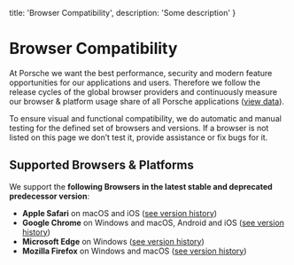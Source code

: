   title: 'Browser Compatibility',
  description: 'Some description'
}

# Browser Compatibility

At Porsche we want the best performance, security and modern feature opportunities for our applications and users.
Therefore we follow the release cycles of the global browser providers and continuously measure our browser & platform
usage share of all Porsche applications
([view data](https://datastudio.google.com/open/1kMBbEg9F79q_QOg2zFtz52I_S85Fy47b)).

To ensure visual and functional compatibility, we do automatic and manual testing for the defined set of browsers and
versions. If a browser is not listed on this page we don’t test it, provide assistance or fix bugs for it.

## Supported Browsers & Platforms

We support the **following Browsers in the latest stable and deprecated predecessor version**:

- **Apple Safari** on macOS and iOS ([see version history](https://developer.apple.com/documentation/safari-release-notes))
- **Google Chrome** on Windows and macOS, Android and iOS ([see version history](https://chromereleases.googleblog.com))
- **Microsoft Edge** on Windows ([see version history](https://learn.microsoft.com/en-us/deployedge/microsoft-edge-relnote-stable-channel))
- **Mozilla Firefox** on Windows and macOS ([see version history](https://mozilla.org/en-US/firefox/releases))
